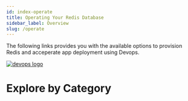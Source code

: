 ```yaml
---
id: index-operate
title: Operating Your Redis Database
sidebar_label: Overview
slug: /operate
---
```


The following links provides you with the available options to provision Redis and acceperate app deployment using Devops.

<a href="https://redis.com/blog/why-devops-teams-love-redis-enterprise/">
<img src="/img/logos/devopslogo.jpg" alt="devops logo" />
</a>

# Explore by Category

<div class="row">
    <div class="col">
        <RedisCard
            title="Continuous Integration and Deployment"
            description="Embed Redis into your CI-CD Process"
            page="/operate/continuous-integration-continuous-deployment"
            />
    </div>
 <div class="col">
     <RedisCard
        title="Observability"
        description="Observe key indicators critical to operating Redis"
        page="/operate/observability"
        />
  </div>
 <div class="col">
     <RedisCard
        title="Provisioning"
        description="Automate deployment and delivery of Redis to your organization"
        page="/operate/provisioning"
        />
  </div>

 <div class="col">
        <RedisCard
            title="Orchestration"
            description="Connect your containerized workloads to Redis"
            page="/operate/orchestration"
            />
    </div>
</div>



